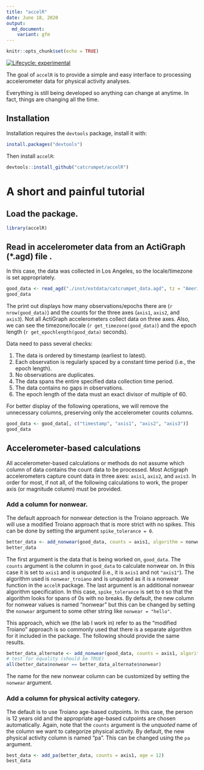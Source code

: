 ```yaml
---
title: "accelR"
date: June 18, 2020
output:
  md_document:
    variant: gfm
---
```


```r
knitr::opts_chunk$set(echo = TRUE)
```

<!-- badges: start -->
[![Lifecycle: experimental](https://img.shields.io/badge/lifecycle-experimental-orange.svg)](https://www.tidyverse.org/lifecycle/#experimental)
<!-- badges: end -->

The goal of `accelR` is to provide a simple and easy interface to processing accelerometer data for physical activity analyses.

Everything is still being developed so anything can change at anytime. In fact, things are changing all the time.

## Installation

Installation requires the `devtools` package, install it with:
```r
install.packages("devtools")
```

Then install `accelR`:
``` r
devtools::install_github("catcrumpet/accelR")
```

# A short and painful tutorial

## Load the package.
```r
library(accelR)
```

## Read in accelerometer data from an ActiGraph (\*.agd) file . 
In this case, the data was collected in Los Angeles, so the locale/timezone is set appropriately.
```r
good_data <- read_agd("./inst/extdata/catcrumpet_data.agd", tz = "America/Los_Angeles")
good_data
```

The print out displays how many observations/epochs there are (`r nrow(good_data)`) and the counts for the three axes (`axis1`, `axis2`, and `axis3`). Not all ActiGraph accelerometers collect data on three axes. Also, we can see the timezone/locale (`r get_timezone(good_data)`) and the epoch length (`r get_epochlength(good_data)` seconds).

Data need to pass several checks:

  1. The data is ordered by timestamp (earliest to latest).
  2. Each observation is regularly spaced by a constant time period (i.e., the epoch length).
  3. No observations are duplicates.
  4. The data spans the entire specified data collection time period.
  5. The data contains no gaps in observations.
  6. The epoch length of the data must an exact divisor of multiple of 60.
  
For better display of the following operations, we will remove the unnecessary columns, preserving only the accelerometer counts columns.
```r
good_data <- good_data[, c("timestamp", "axis1", "axis2", "axis3")]
good_data
```

## Accelerometer-based calculations
All accelerometer-based calculations or methods do not assume which column of data contains the count data to be processed. Most Actigraph accelerometers capture count data in three axes: `axis1`, `axis2`, and `axis3`. In order for most, if not all, of the following calculations to work, the proper axis (or magnitude column) must be provided.

### Add a column for nonwear.
The default approach for nonwear detection is the Troiano approach. We will use a modified Troiano approach that is more strict with no spikes. This can be done by setting the argument `spike_tolerance = 0`.
```r
better_data <- add_nonwear(good_data, counts = axis1, algorithm = nonwear_troiano, spike_tolerance = 0)
better_data
```
The first argument is the data that is being worked on, `good_data`. The `counts` argument is the column in `good_data` to calculate nonwear on. In this case it is set to `axis1` and is *unquoted* (i.e., it is `axis1` and not `"axis1"`). The algorithm used is `nonwear_troiano` and is unquoted as it is a nonwear function in the `accelR` package. The last argument is an additional nonwear algorithm specification. In this case, `spike_tolerance` is set to `0` so that the algorithm looks for spans of 0s with no breaks. By default, the new column for nonwear values is named "nonwear" but this can be changed by setting the `nonwear` argument to some other string like `nonwear = "hello"`.

This approach, which we (the lab I work in) refer to as the "modified Troiano" approach is so commonly used that there is a separate algorithm for it included in the package. The following should provide the same results.
```r
better_data_alternate <- add_nonwear(good_data, counts = axis1, algorithm = nonwear_troiano_modified)
# test for equality (should be TRUE)
all(better_data$nonwear == better_data_alternate$nonwear)
```

The name for the new nonwear column can be customized by setting the `nonwear` argument.

### Add a column for physical activity category.
The default is to use Troiano age-based cutpoints. In this case, the person is 12 years old and the appropriate age-based cutpoints are chosen automatically. Again, note that the `counts` argument is the *unquoted* name of the column we want to categorize physical activity. By default, the new physical activity column is named "pa". This can be changed using the `pa` argument.
```r
best_data <- add_pa(better_data, counts = axis1, age = 12)
best_data
```